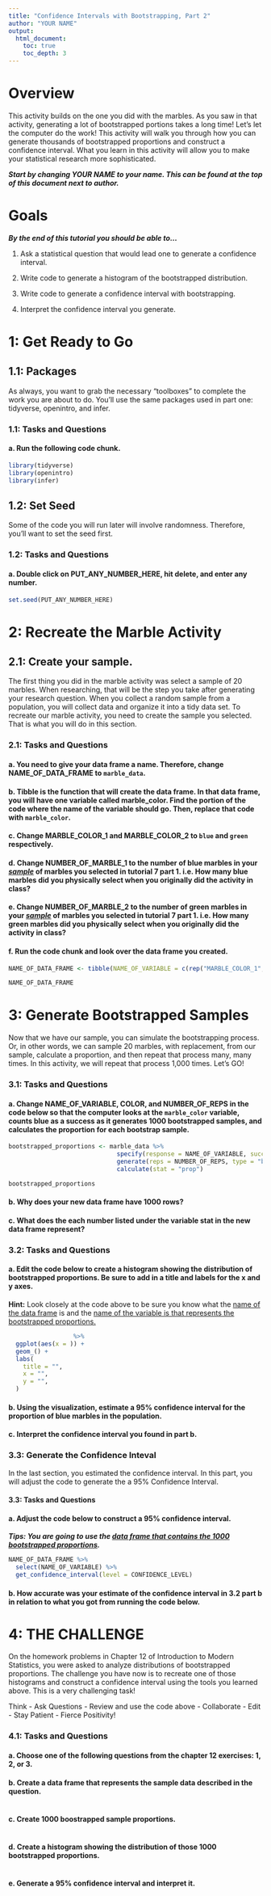 ```yaml
---
title: "Confidence Intervals with Bootstrapping, Part 2"
author: "YOUR NAME"
output: 
  html_document:
    toc: true
    toc_depth: 3
---
```


# Overview

This activity builds on the one you did with the marbles. As you saw in that activity, generating a lot of bootstrapped portions takes a long time! Let's let the computer do the work! This activity will walk you through how you can generate thousands of bootstrapped proportions and construct a confidence interval. What you learn in this activity will allow you to make your statistical research more sophisticated.

***Start by changing YOUR NAME to your name. This can be found at the top of this document next to author.***

# Goals

***By the end of this tutorial you should be able to...***

1.  Ask a statistical question that would lead one to generate a confidence interval.

2.  Write code to generate a histogram of the bootstrapped distribution.

3.  Write code to generate a confidence interval with bootstrapping.

4.  Interpret the confidence interval you generate.

# 1: Get Ready to Go

## 1.1: Packages

As always, you want to grab the necessary "toolboxes" to complete the work you are about to do. You'll use the same packages used in part one: tidyverse, openintro, and infer.

### 1.1: Tasks and Questions

#### a. Run the following code chunk.

```r
library(tidyverse)
library(openintro)
library(infer)
```

## 1.2: Set Seed

Some of the code you will run later will involve randomness. Therefore, you'll want to set the seed first.

### 1.2: Tasks and Questions

#### a. Double click on PUT_ANY_NUMBER_HERE, hit delete, and enter any number.

```r
set.seed(PUT_ANY_NUMBER_HERE)
```

# 2: Recreate the Marble Activity

## 2.1: Create your sample.

The first thing you did in the marble activity was select a sample of 20 marbles. When researching, that will be the step you take after generating your research question. When you collect a random sample from a population, you will collect data and organize it into a tidy data set. To recreate our marble activity, you need to create the sample you selected. That is what you will do in this section.

### 2.1: Tasks and Questions

#### a. You need to give your data frame a name. Therefore, change NAME_OF_DATA_FRAME to `marble_data`.

#### b. Tibble is the function that will create the data frame. In that data frame, you will have one variable called marble_color. Find the portion of the code where the name of the variable should go. Then, replace that code with `marble_color`.

#### c. Change MARBLE_COLOR_1 and MARBLE_COLOR_2 to `blue` and `green` respectively.

#### d. Change NUMBER_OF_MARBLE_1 to the number of blue marbles in your [*sample*]{.underline} of marbles you selected in tutorial 7 part 1. i.e. How many blue marbles did you physically select when you originally did the activity in class?

#### e. Change NUMBER_OF_MARBLE_2 to the number of green marbles in your [*sample*]{.underline} of marbles you selected in tutorial 7 part 1. i.e. How many green marbles did you physically select when you originally did the activity in class?

#### f. Run the code chunk and look over the data frame you created.

```r
NAME_OF_DATA_FRAME <- tibble(NAME_OF_VARIABLE = c(rep("MARBLE_COLOR_1", NUMBER_OF_MARBLE_1), rep("MARBLE_COLOR_2", NUMBER_OF_MARBLE_2)))

NAME_OF_DATA_FRAME
```

# 3: Generate Bootstrapped Samples

Now that we have our sample, you can simulate the bootstrapping process. Or, in other words, we can sample 20 marbles, with replacement, from our sample, calculate a proportion, and then repeat that process many, many times. In this activity, we will repeat that process 1,000 times. Let's GO!

### 3.1: Tasks and Questions

#### a. Change NAME_OF_VARIABLE, COLOR, and NUMBER_OF_REPS in the code below so that the computer looks at the `marble_color` variable, counts blue as a success as it generates 1000 bootstrapped samples, and calculates the proportion for each bootstrap sample.

```r
bootstrapped_proportions <- marble_data %>%
                              specify(response = NAME_OF_VARIABLE, success = "COLOR") %>%
                              generate(reps = NUMBER_OF_REPS, type = "bootstrap") %>%
                              calculate(stat = "prop") 

bootstrapped_proportions
```

#### b. Why does your new data frame have 1000 rows?

#### c. What does the each number listed under the variable stat in the new data frame represent?

### 3.2: Tasks and Questions

#### a. Edit the code below to create a histogram showing the distribution of bootstrapped proportions. Be sure to add in a title and labels for the x and y axes.

**Hint:** Look closely at the code above to be sure you know what the [name of the data frame]{.underline} is and the [name of the variable is that represents the bootstrapped proportions.]{.underline}

```r

                  %>%
  ggplot(aes(x = )) +
  geom_() +
  labs(
    title = "",
    x = "",
    y = "",
  )

```

#### b. Using the visualization, estimate a 95% confidence interval for the proportion of blue marbles in the population.

#### c. Interpret the confidence interval you found in part b.

### 3.3: Generate the Confidence Inteval

In the last section, you estimated the confidence interval. In this part, you will adjust the code to generate the a 95% Confidence Interval.

#### 3.3: Tasks and Questions

#### a. Adjust the code below to construct a 95% confidence interval.

***Tips: You are going to use the [data frame that contains the 1000 bootstrapped proportions]{.underline}.***

```r
NAME_OF_DATA_FRAME %>%
  select(NAME_OF_VARIABLE) %>%
  get_confidence_interval(level = CONFIDENCE_LEVEL) 
```

#### b. How accurate was your estimate of the confidence interval in 3.2 part b in relation to what you got from running the code below.

# 4: THE CHALLENGE

On the homework problems in Chapter 12 of Introduction to Modern Statistics, you were asked to analyze distributions of bootstrapped proportions. The challenge you have now is to recreate one of those histograms and construct a confidence interval using the tools you learned above. This is a very challenging task!

Think - Ask Questions - Review and use the code above - Collaborate - Edit - Stay Patient - Fierce Positivity!

### 4.1: Tasks and Questions

#### a. Choose one of the following questions from the chapter 12 exercises: 1, 2, or 3.

#### b. Create a data frame that represents the sample data described in the question.

```r

```

#### c. Create 1000 boostrapped sample proportions.

```r

```

#### d. Create a histogram showing the distribution of those 1000 bootstrapped proportions.

```r

```

#### e. Generate a 95% confidence interval and interpret it.

```r

```
